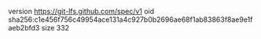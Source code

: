 version https://git-lfs.github.com/spec/v1
oid sha256:c1e456f756c49954ace131a4c927b0b2696ae68f1ab83863f8ae9e1faeb2bfd3
size 332
